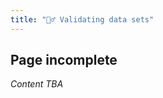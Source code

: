 ```yaml
---
title: "🤷‍♂️ Validating data sets"
---
```



::: {.callout-warning}
## Page incomplete

*Content TBA*
:::

